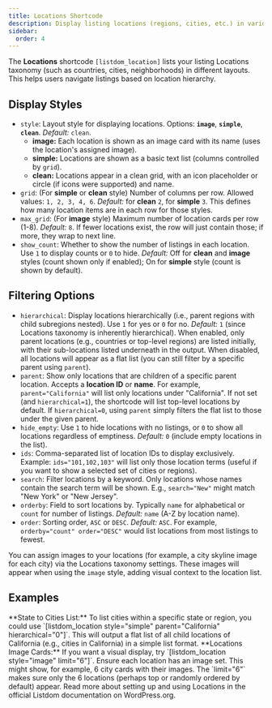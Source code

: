 ```yaml
---
title: Locations Shortcode
description: Display listing locations (regions, cities, etc.) in various styles, helping users browse listings by location.
sidebar:
  order: 4
---
```



The **Locations** shortcode `[listdom_location]` lists your listing Locations taxonomy (such as countries, cities, neighborhoods) in different layouts. This helps users navigate listings based on location hierarchy.

## Display Styles

- `style`: Layout style for displaying locations. Options: **`image`**, **`simple`**, **`clean`**. *Default:* `clean`.  
  - **image:** Each location is shown as an image card with its name (uses the location's assigned image).  
  - **simple:** Locations are shown as a basic text list (columns controlled by `grid`).  
  - **clean:** Locations appear in a clean grid, with an icon placeholder or circle (if icons were supported) and name.
- `grid`: (For **simple** or **clean** style) Number of columns per row. Allowed values: `1, 2, 3, 4, 6`. *Default:* for **clean** `2`, for **simple** `3`. This defines how many location items are in each row for those styles.
- `max_grid`: (For **image** style) Maximum number of location cards per row (1-8). *Default:* `8`. If fewer locations exist, the row will just contain those; if more, they wrap to next line.
- `show_count`: Whether to show the number of listings in each location. Use `1` to display counts or `0` to hide. *Default:* Off for **clean** and **image** styles (count shown only if enabled); On for **simple** style (count is shown by default).

## Filtering Options

- `hierarchical`: Display locations hierarchically (i.e., parent regions with child subregions nested). Use `1` for yes or `0` for no. *Default:* `1` (since Locations taxonomy is inherently hierarchical). When enabled, only parent locations (e.g., countries or top-level regions) are listed initially, with their sub-locations listed underneath in the output. When disabled, all locations will appear as a flat list (you can still filter by a specific parent using `parent`).
- `parent`: Show only locations that are children of a specific parent location. Accepts a **location ID** or **name**. For example, `parent="California"` will list only locations under "California". If not set (and `hierarchical=1`), the shortcode will list top-level locations by default. If `hierarchical=0`, using `parent` simply filters the flat list to those under the given parent.
- `hide_empty`: Use `1` to hide locations with no listings, or `0` to show all locations regardless of emptiness. *Default:* `0` (include empty locations in the list).
- `ids`: Comma-separated list of location IDs to display exclusively. Example: `ids="101,102,103"` will list only those location terms (useful if you want to show a selected set of cities or regions).
- `search`: Filter locations by a keyword. Only locations whose names contain the search term will be shown. E.g., `search="New"` might match "New York" or "New Jersey".
- `orderby`: Field to sort locations by. Typically `name` for alphabetical or `count` for number of listings. *Default:* `name` (A-Z by location name).
- `order`: Sorting order, `ASC` or `DESC`. *Default:* `ASC`. For example, `orderby="count" order="DESC"` would list locations from most listings to fewest.

<Aside type="tip">
You can assign images to your locations (for example, a city skyline image for each city) via the Locations taxonomy settings. These images will appear when using the <code>image</code> style, adding visual context to the location list.
</Aside>

## Examples

<CardGrid>
  <Card>
    **State to Cities List:**  
    To list cities within a specific state or region, you could use `[listdom_location style="simple" parent="California" hierarchical="0"]`. This will output a flat list of all child locations of California (e.g., cities in California) in a simple list format.
  </Card>
  <Card>
    **Locations Image Cards:**  
    If you want a visual display, try `[listdom_location style="image" limit="6"]`. Ensure each location has an image set. This might show, for example, 6 city cards with their images. The `limit="6"` makes sure only the 6 locations (perhaps top or randomly ordered by default) appear.
  </Card>
</CardGrid>

<LinkCard href="https://wordpress.org/plugins/listdom/" title="Listdom on WordPress.org">
Read more about setting up and using Locations in the official Listdom documentation on WordPress.org.
</LinkCard>

